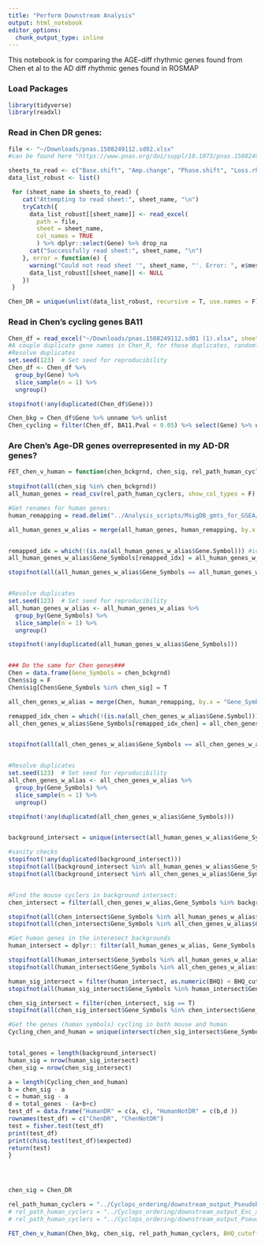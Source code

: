 ```yaml
---
title: "Perform Downstream Analysis"
output: html_notebook
editor_options: 
  chunk_output_type: inline
---
```


This notebook is for comparing the AGE-diff rhythmic genes found from Chen et al to the AD diff rhythmic genes found in ROSMAP

### Load Packages

```r
library(tidyverse)
library(readxl)

```

### Read in Chen DR genes:

```r

file <- "~/Downloads/pnas.1508249112.sd02.xlsx"
#can be found here "https://www.pnas.org/doi/suppl/10.1073/pnas.1508249112/suppl_file/pnas.1508249112.sd03.xlsx" 

sheets_to_read <- c("Base.shift", "Amp.change", "Phase.shift", "Loss.rhythmicity", "Gain.rhythmicity")
data_list_robust <- list()

 for (sheet_name in sheets_to_read) {
    cat("Attempting to read sheet:", sheet_name, "\n")
    tryCatch({
      data_list_robust[[sheet_name]] <- read_excel(
        path = file,
        sheet = sheet_name,
        col_names = TRUE 
        ) %>% dplyr::select(Gene) %>% drop_na
      cat("Successfully read sheet:", sheet_name, "\n")
    }, error = function(e) {
      warning("Could not read sheet '", sheet_name, "'. Error: ", e$message)
      data_list_robust[[sheet_name]] <- NULL
    })
 }

Chen_DR = unique(unlist(data_list_robust, recursive = T, use.names = F))
```

### Read in Chen's cycling genes BA11

```r
Chen_df = read_excel("~/Downloads/pnas.1508249112.sd01 (1).xlsx", sheet = 1)
#A couple duplicate gene names in Chen_R, for those duplicates, randomly choose one:
#Resolve duplicates
set.seed(123)  # Set seed for reproducibility
Chen_df <- Chen_df %>%
  group_by(Gene) %>%
  slice_sample(n = 1) %>%
  ungroup() 

stopifnot(!any(duplicated(Chen_df$Gene)))

Chen_bkg = Chen_df$Gene %>% unname %>% unlist
Chen_cycling = filter(Chen_df, BA11.Pval < 0.05) %>% select(Gene) %>% unname %>% unlist
```

### Are Chen's Age-DR genes overrepresented in my AD-DR genes?

```r

FET_chen_v_human = function(chen_bckgrnd, chen_sig, rel_path_human_cyclers, BHQ_cutoff = 0.3){
  
stopifnot(all(chen_sig %in% chen_bckgrnd))
all_human_genes = read_csv(rel_path_human_cyclers, show_col_types = F)

#Get renames for human genes:
human_remapping = read.delim("../Analysis_scripts/MsigDB_gmts_for_GSEA/Human_Gene_Symbol_with_Remapping_MSigDB.v2024.1.Hs.chip", sep = "\t")

all_human_genes_w_alias = merge(all_human_genes, human_remapping, by.x = "Gene_Symbols", by.y = "Probe.Set.ID", all.y = F, all.x = T) 


remapped_idx = which(!(is.na(all_human_genes_w_alias$Gene.Symbol))) #idx of all_human_genes_w_alias found in human_remapping
all_human_genes_w_alias$Gene_Symbols[remapped_idx] = all_human_genes_w_alias$Gene.Symbol[remapped_idx] #rename first column if found

stopifnot(all(all_human_genes_w_alias$Gene_Symbols == all_human_genes_w_alias$Gene.Symbol, na.rm = T))


#Resolve duplicates
set.seed(123)  # Set seed for reproducibility
all_human_genes_w_alias <- all_human_genes_w_alias %>%
  group_by(Gene_Symbols) %>%
  slice_sample(n = 1) %>%
  ungroup() 

stopifnot(!any(duplicated(all_human_genes_w_alias$Gene_Symbols)))


### Do the same for Chen genes###
Chen = data.frame(Gene_Symbols = chen_bckgrnd)
Chen$sig = F
Chen$sig[Chen$Gene_Symbols %in% chen_sig] = T

all_chen_genes_w_alias = merge(Chen, human_remapping, by.x = "Gene_Symbols", by.y = "Probe.Set.ID", all.y = F, all.x = T) 

remapped_idx_chen = which(!(is.na(all_chen_genes_w_alias$Gene.Symbol))) #idx of all_human_genes_w_alias found in human_remapping
all_chen_genes_w_alias$Gene_Symbols[remapped_idx_chen] = all_chen_genes_w_alias$Gene.Symbol[remapped_idx_chen] #rename first column if found


stopifnot(all(all_chen_genes_w_alias$Gene_Symbols == all_chen_genes_w_alias$Gene.Symbol, na.rm = T))


#Resolve duplicates
set.seed(123)  # Set seed for reproducibility
all_chen_genes_w_alias <- all_chen_genes_w_alias %>%
  group_by(Gene_Symbols) %>%
  slice_sample(n = 1) %>%
  ungroup() 

stopifnot(!any(duplicated(all_chen_genes_w_alias$Gene_Symbols)))


background_intersect = unique(intersect(all_human_genes_w_alias$Gene_Symbols, all_chen_genes_w_alias$Gene_Symbols))

#sanity checks
stopifnot(!any(duplicated(background_intersect)))
stopifnot(all(background_intersect %in% all_human_genes_w_alias$Gene_Symbols))
stopifnot(all(background_intersect %in% all_chen_genes_w_alias$Gene_Symbols))


#Find the mouse cyclers in background intersect:
chen_intersect = filter(all_chen_genes_w_alias,Gene_Symbols %in% background_intersect)

stopifnot(all(chen_intersect$Gene_Symbols %in% all_human_genes_w_alias$Gene_Symbols))
stopifnot(all(chen_intersect$Gene_Symbols %in% all_chen_genes_w_alias$Gene_Symbols))

#Get human genes in the interesect backgrounds
human_intersect = dplyr:: filter(all_human_genes_w_alias, Gene_Symbols %in% background_intersect)

stopifnot(all(human_intersect$Gene_Symbols %in% all_human_genes_w_alias$Gene_Symbols))
stopifnot(all(human_intersect$Gene_Symbols %in% all_chen_genes_w_alias$Gene_Symbols))

human_sig_intersect = filter(human_intersect, as.numeric(BHQ) < BHQ_cutoff)
stopifnot(all(human_sig_intersect$Gene_Symbols %in% human_intersect$Gene_Symbols))

chen_sig_intersect = filter(chen_intersect, sig == T)
stopifnot(all(chen_sig_intersect$Gene_Symbols %in% chen_intersect$Gene_Symbols))

#Get the genes (human symbols) cycling in both mouse and human
Cycling_chen_and_human = unique(intersect(chen_sig_intersect$Gene_Symbols, human_sig_intersect$Gene_Symbols))


total_genes = length(background_intersect)
human_sig = nrow(human_sig_intersect)
chen_sig = nrow(chen_sig_intersect)

a = length(Cycling_chen_and_human)
b = chen_sig - a
c = human_sig - a
d = total_genes - (a+b+c)
test_df = data.frame("HumanDR" = c(a, c), "HumanNotDR" = c(b,d ))
rownames(test_df) = c("ChenDR", "ChenNotDR")
test = fisher.test(test_df)
print(test_df)
print(chisq.test(test_df)$expected)
return(test)
}




chen_sig = Chen_DR

rel_path_human_cyclers = "../Cyclops_ordering/downstream_output_Pseudobulk_all/diff_rhythms_CyclingBHQ1AmpRatio20.csv"
# rel_path_human_cyclers = "../Cyclops_ordering/downstream_output_Exc_all/diff_rhythms_CyclingBHQ1AmpRatio20.csv"
# rel_path_human_cyclers = "../Cyclops_ordering/downstream_output_Pseudobulk_all/cosinor_results_CTL.csv"

FET_chen_v_human(Chen_bkg, chen_sig, rel_path_human_cyclers, BHQ_cutoff = 0.3)
```
